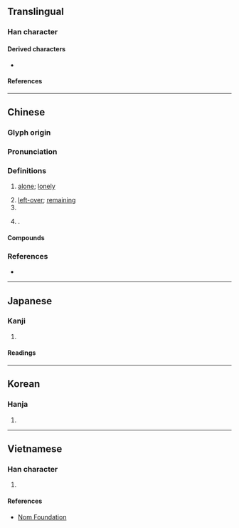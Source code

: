 {{also|孓|子|才|扌}}
{{character info}}
==Translingual==
{{stroke order|type=animate}}

===Han character===
{{Han char|rn=39|rad=子|as=00|sn=3|var=1|four=17407|canj=NNM|ids=⿻了㇀}}

====Derived characters====
* {{l|mul|[[𥝔]], [[𥾌]], [[𨥂]], [[𥁂]]}}

====References====
{{Han ref|kx=0277.070|dkj=06931|dj=0544.010|hdz=21008.010|uh=5B51}}

----

==Chinese==
{{zh-forms|alt=𡤼}}

===Glyph origin===
{{Han etym}}

===Pronunciation===
{{zh-pron
|m=jié
|c=kit3,git3
|mn=khiat
|mc=y
|oc=y
|cat=a
}}

===Definitions===
{{zh-hanzi}}

# [[alone]]; [[lonely]]
#: {{zh-x|孑孑|outstanding}}
# [[left-over]]; [[remaining]]
# {{zh-used|孑孓}}
# {{surname|zh}}.

====Compounds====
{{zh-der|孑孑|孑孓|孑然|孑然一身|孑然無依|孑立|孑義|孑身|孑遺|孤孑|殆無孑遺|無復孑遺|煢孑|煢煢孑立|煦仁孑義|矯孑|靡有孑遺}}

===References===
* {{R:yue:Hanzi}}

----

==Japanese==

===Kanji===
{{ja-kanji|grade=9|rs=子00}}

# {{rfdef|ja|sort=子00}}

====Readings====
{{ja-readings
|goon=けち
|kanon=けつ
|kanyoon=げつ
|kun=ひとり-
}}

----

==Korean==

===Hanja===
{{ko-hanja|혈}}

# {{rfdef|ko|sort=子00}}

----

==Vietnamese==

===Han character===
{{vi-readings|rs=子00|reading=két}}

# {{rfdef|vi|sort=子00}}

====References====
* [http://nomfoundation.org/common/nom_details.php?codepoint=5b51 Nom Foundation]